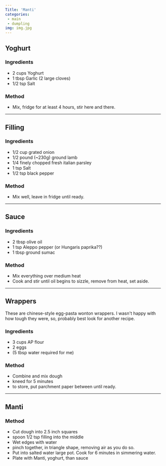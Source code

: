 ```yaml
---
Title: 'Manti'
categories:
 - main
 - dumpling
img: img.jpg 
---
```


## Yoghurt
### Ingredients
* 2 cups Yoghurt
* 1 tbsp Garlic (2 large cloves)
* 1/2 tsp Salt
### Method
* Mix, fridge for at least 4 hours, stir here and there.

---

## Filling
### Ingredients
* 1/2 cup grated onion
* 1/2 pound (~230g) ground lamb
* 1/4 finely chopped fresh italian parsley
* 1 tsp Salt
* 1/2 tsp black pepper
### Method
* Mix well, leave in fridge until ready.

---

## Sauce
### Ingredients
* 2 tbsp olive oil
* 1 tsp Aleppo pepper (or Hungaris paprika??)
* 1 tbsp ground sumac
### Method
* Mix everything over medium heat
* Cook and stir until oil begins to sizzle, remove from heat, set aside.

---
## Wrappers
These are chinese-style egg-pasta wonton wrappers.  I wasn't happy with how tough they were, so, probably best look for another recipe.

### Ingredients
* 3 cups AP flour
* 2 eggs
* (5 tbsp water required for me)
### Method
* Combine and mix dough
* kneed for 5 minutes
* to store, put parchment paper between until ready.

---
## Manti
### Method
* Cut dough into 2.5 inch squares
* spoon 1/2 tsp filling into the middle
* Wet edges with water
* pinch together, in triangle shape, removing air as you do so.
* Put into salted water large pot.  Cook for 6 minutes in simmering water.
* Plate with Manti, yoghurt, than sauce